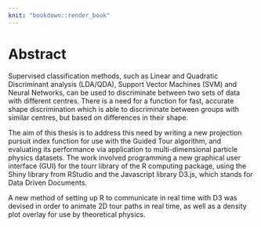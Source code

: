 ```yaml
---
knit: "bookdown::render_book"
---
```


# Abstract {-}

Supervised classification methods, such as Linear and Quadratic Discriminant analysis (LDA/QDA), Support Vector Machines (SVM) and Neural Networks, can be used to discriminate between two sets of data with different centres. There is a need for a function for fast, accurate shape discrimination which is able to discriminate between groups with similar centres, but based on differences in their shape.

The aim of this thesis is to address this need by writing a new projection pursuit index function for use with the Guided Tour algorithm, and evaluating its performance via application to multi-dimensional particle physics datasets. The work involved programming a new graphical user interface (GUI) for the tourr library of the R computing package, using the Shiny library from RStudio and the Javascript library D3.js, which stands for Data Driven Documents.

A new method of setting up R to communicate in real time with D3 was devised in order to animate 2D tour paths in real time, as well as a density plot overlay for use by theoretical physics.

<!-- 
The following line is required to re-set page numbering after preliminary material. Do not remove
-->
\clearpage\pagenumbering{arabic}\setcounter{page}{0}

